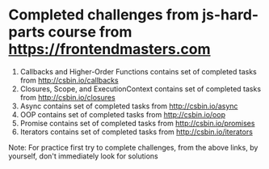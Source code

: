 # Completed challenges from js-hard-parts course from <https://frontendmasters.com>

1. Callbacks and Higher-Order Functions contains set of completed tasks from <http://csbin.io/callbacks>
2. Closures, Scope, and ExecutionContext contains set of completed tasks from <http://csbin.io/closures>
3. Async contains set of completed tasks from <http://csbin.io/async>
4. OOP contains set of completed tasks from <http://csbin.io/oop>
5. Promise contains set of completed tasks from <http://csbin.io/promises>
6. Iterators contains set of completed tasks from <http://csbin.io/iterators>

Note: For practice first try to complete challenges, from the above links, by yourself, don't immediately look for solutions
